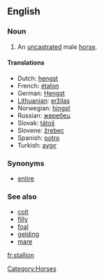 ==English==

===Noun===
{{en-noun-reg}}

#An [[uncastrated]] male [[horse]].

====Translations====
*Dutch: [[hengst]] {{m}}
*French: [[étalon]] {{m}}
*German: [[Hengst]] {{m}}
*[[Lithuanian]]: [[eržilas]] {{m}}
* Norwegian: [[hingst]] {{m}}
*Russian: [[жеребец]] {{m}}
*Slovak: [[tátoš]] {{m}}
*Slovene: [[žrebec]] {{m}}
*Spanish: [[potro]] {{m}}
*Turkish: [[aygır]] {{m}}

===Synonyms===
*[[entire]]

===See also===
*[[colt]]
*[[filly]]
*[[foal]]
*[[gelding]]
*[[mare]]

[[Category:Horses]]

[[fr:stallion]]